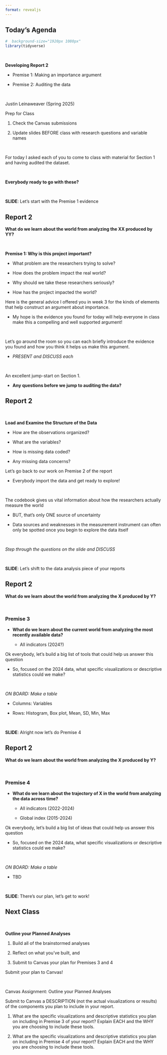```yaml
---
format: revealjs
---
```


## Today's Agenda {background-image="Images/background-data_blue_v4.png" .center}

```r
#  background-size="1920px 1080px"
library(tidyverse)

```

<br>

::: {.r-fit-text}

**Developing Report 2**

- Premise 1: Making an importance argument

- Premise 2: Auditing the data

:::

<br>

::: r-stack
Justin Leinaweaver (Spring 2025)
:::

::: notes
Prep for Class

1. Check the Canvas submissions

2. Update slides BEFORE class with research questions and variable names 

<br>

For today I asked each of you to come to class with material for Section 1 and having audited the dataset.

<br>

**Everybody ready to go with these?**

<br>

**SLIDE**: Let's start with the Premise 1 evidence
:::



## Report 2 {background-image="Images/background-data_blue_v4.png" .center}

**What do we learn about the world from analyzing the XX produced by YY?**

<br>

**Premise 1: Why is this project important?**

- What problem are the researchers trying to solve?

- How does the problem impact the real world?

- Why should we take these researchers seriously?
 
- How has the project impacted the world?

::: notes
Here is the general advice I offered you in week 3 for the kinds of elements that help construct an argument about importance.

- My hope is the evidence you found for today will help everyone in class make this a compelling and well supported argument!

<br>

Let's go around the room so you can each briefly introduce the evidence you found and how you think it helps us make this argument.

- *PRESENT and DISCUSS each*

<br>

An excellent jump-start on Section 1.

- **Any questions before we jump to auditing the data?**
:::



## Report 2 {background-image="Images/background-data_blue_v4.png" .smaller .center}

<br>

::: {.r-fit-text}

**Load and Examine the Structure of the Data**

- How are the observations organized?

- What are the variables?

- How is missing data coded?

- Any missing data concerns?

:::

::: notes

Let's go back to our work on Premise 2 of the report

- Everybody import the data and get ready to explore!

<br>

The codebook gives us vital information about how the researchers actually measure the world

- BUT, that's only ONE source of uncertainty

- Data sources and weaknesses in the measurement instrument can often only be spotted once you begin to explore the data itself

<br>

*Step through the questions on the slide and DISCUSS*

<br>

**SLIDE**: Let's shift to the data analysis piece of your reports

:::



## Report 2 {background-image="Images/background-data_blue_v4.png" .center}

**What do we learn about the world from analyzing the X produced by Y?**

<br>

### **Premise 3**

- **What do we learn about the current world from analyzing the most recently available data?**

    - All indicators (2024?)

::: notes

Ok everybody, let's build a big list of tools that could help us answer this question

- So, focused on the 2024 data, what specific visualizations or descriptive statistics could we make?

<br>

*ON BOARD: Make a table*

- Columns: Variables

- Rows: Histogram, Box plot, Mean, SD, Min, Max

<br>

**SLIDE**: Alright now let's do Premise 4

:::



## Report 2 {background-image="Images/background-data_blue_v4.png" .center}

**What do we learn about the world from analyzing the X produced by Y?**

<br>

### **Premise 4**

- **What do we learn about the trajectory of X in the world from analyzing the data across time?**

    - All indicators (2022-2024)
    
    - Global index (2015-2024)

::: notes

Ok everybody, let's build a big list of ideas that could help us answer this question

- So, focused on the 2024 data, what specific visualizations or descriptive statistics could we make?

<br>

*ON BOARD: Make a table*

- TBD

<br>

**SLIDE**: There's our plan, let's get to work!

:::




## Next Class {background-image="Images/background-data_blue_v4.png" .center}

<br>

::: {.r-fit-text}

**Outline your Planned Analyses**

1. Build all of the brainstormed analyses

2. Reflect on what you've built, and

3. Submit to Canvas your plan for Premises 3 and 4

:::

::: notes

Submit your plan to Canvas!

<br>

Canvas Assignment: Outline your Planned Analyses

Submit to Canvas a DESCRIPTION (not the actual visualizations or results) of the components you plan to include in your report.

1. What are the specific visualizations and descriptive statistics you plan on including in Premise 3 of your report? Explain EACH and the WHY you are choosing to include these tools.

2. What are the specific visualizations and descriptive statistics you plan on including in Premise 4 of your report? Explain EACH and the WHY you are choosing to include these tools.

:::





















